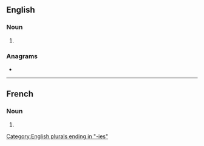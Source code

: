 ==English==

===Noun===
{{head|en|noun form}}

# {{plural of|en|tannery}}

===Anagrams===
* {{anagrams|en|a=aeeinnrst|in earnest}}

[[Category:English plurals ending in "-ies"]]

----

==French==

===Noun===
{{head|fr|noun form|g=f}}

# {{plural of|fr|tannerie}}